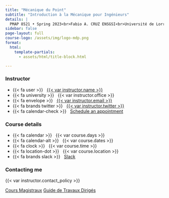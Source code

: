 ```yaml
---
title: "Mécanique du Point"
subtitle: "Introduction à la Mécanique pour Ingénieurs"
details: |
  PMAP 8521 • Spring 2023<br>Fabio A. CRUZ ENSGSI<br>Université de Lorrain
sidebar: false
page-layout: full
course-logo: /assets/img/logo-mdp.png
format:
  html:
    template-partials:
      - assets/html/title-block.html

---
```







:::: {.hero-banner}


::: {.content-block}

::: {.hero-text}



::: {.grid .course-details}

::: {.g-col-12 .g-col-sm-6 .g-col-md-4}
### Instructor

- {{< fa user >}} &nbsp; [{{< var instructor.name >}}]({{< var instructor.url >}})
- {{< fa university >}} &nbsp; {{< var instructor.office >}}
- {{< fa envelope >}} &nbsp; <a href="mailto:{{< var instructor.email >}}">{{< var instructor.email >}}</a>
- {{< fa brands twitter >}} &nbsp; [{{< var instructor.twitter >}}](https://www.twitter.com/{{< var instructor.twitter >}})
- {{< fa calendar-check >}} &nbsp; [Schedule an appointment]({{< var instructor.appointment_url >}})
:::

::: {.g-col-12 .g-col-sm-6 .g-col-md-4}
### Course details

- {{< fa calendar >}} &nbsp; {{< var course.days >}}
- {{< fa calendar-alt >}} &nbsp; {{< var course.dates >}}
- {{< fa clock >}} &nbsp; {{< var course.time >}}
- {{< fa location-dot >}} &nbsp; {{< var course.location >}}
- {{< fa brands slack >}} &nbsp; [Slack]({{< var course.slack >}})
:::

::: {.g-col-12 .g-col-md-4 .contact-policy}
### Contacting me

{{< var instructor.contact_policy >}}
:::

:::


::: {.hero-buttons}
[Cours Magistraux](CM/){.btn-action-primary .btn-action .btn .btn-success .btn-lg role="button"}
[Guide de Travaux Dirigés](TD/){#btn-guide .btn-action .btn .btn-info .btn-lg role="button"}
::: 
:::

::: {.hero-animation}


:::

:::


::::

